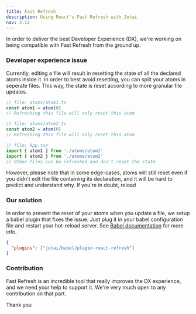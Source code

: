 ```yaml
---
title: Fast Refresh
description: Using React's Fast Refresh with Jotai
nav: 3.12
---
```


In order to deliver the best Developer Experience (DX), we're working on being compatible with Fast Refresh from the ground up.

### Developer experience issue

Currently, editing a file will result in resetting the state of all the declared atoms inside it.
In order to best avoid resetting, you can split your atoms in seperate files. This way, the state is reset according to more granular file updates.

```ts
// file: atoms/atom1.ts
const atom1 = atom(0)
// Refreshing this file will only reset this atom
```

```ts
// file: atoms/atom2.ts
const atom2 = atom(0)
// Refreshing this file will only reset this atom
```

```ts
// file: App.tsx
import { atom1 } from './atoms/atom1'
import { atom2 } from './atoms/atom2'
// Other files can be refreshed and don't reset the state
```

However, please note that in some edge-cases, atoms will still reset even if you didn't edit the file containing its declaration, and it will be hard to predict and understand why. If you're in doubt, reload

### Our solution

In order to prevent the reset of your atoms when you update a file, we setup a babel plugin that fixes the issue.
Just plug it in your babel configuration file and restart your hot-reload server. See [Babel documentation](../api/babel.mdx) for more info.

```json
{
  "plugins": ["jotai/babel/plugin-react-refresh"]
}
```

### Contribution

Fast Refresh is an incredible tool that really improves the DX experience, and we need your help to support it. We're very much open to any contribution on that part.

Thank you
